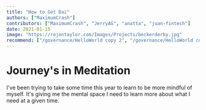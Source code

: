 ```yaml
---
title: "How to Get Dai"
authors: ["MaximumCrash"]
contributors: ["MaximumCrash", "JerryAG", "anatta", "juan-fintech"]
date: 2021-01-15
image: "https://rejontaylor.com/Images/Projects/beckerderby.jpg"
recommend: ["/governance/HelloWorld copy 2", "/governance/HelloWorld copy 2"]
---
```


# Journey's in Meditation

I've been trying to take some time this year to learn to be more mindful of myself. It's giving me the mental space I need to learn more about what I need at a given time.

